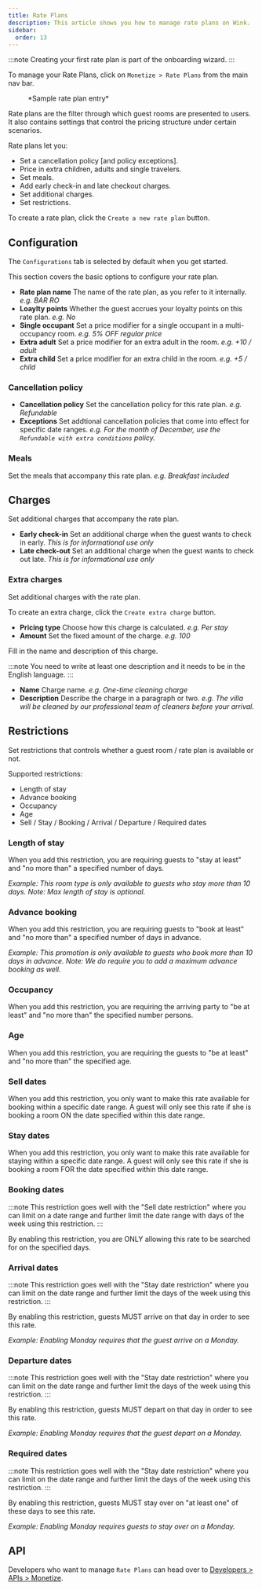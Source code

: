 ```yaml
---
title: Rate Plans
description: This article shows you how to manage rate plans on Wink.
sidebar:
  order: 13
---
```



:::note
Creating your first rate plan is part of the onboarding wizard.
:::

To manage your Rate Plans, click on `Monetize > Rate Plans` from the main nav bar.

<figure>
<CloudinaryImage
      width="350"
      height="559"
      resize="scale"
      quality="best"
      alt="Rate plans"
      src="academy/rate-plan"
      errorImage="noimage_opaque_nyrtl0.png"
    />
    <figcaption>*Sample rate plan entry*</figcaption>
</figure>

Rate plans are the filter through which guest rooms are presented to users.
It also contains settings that control the pricing structure under certain scenarios.

Rate plans let you:

- Set a cancellation policy [and policy exceptions].
- Price in extra children, adults and single travelers.
- Set meals.
- Add early check-in and late checkout charges.
- Set additional charges.
- Set restrictions.

To create a rate plan, click the `Create a new rate plan` button.

## Configuration

The `Configurations` tab is selected by default when you get started.

This section covers the basic options to configure your rate plan.

- **Rate plan name** The name of the rate plan, as you refer to it internally. *e.g. BAR RO*
- **Loaylty points** Whether the guest accrues your loyalty points on this rate plan. *e.g. No*
- **Single occupant** Set a price modifier for a single occupant in a multi-occupancy room. *e.g. 5% OFF regular price*
- **Extra adult** Set a price modifier for an extra adult in the room. *e.g. +10 / adult*
- **Extra child** Set a price modifier for an extra child in the room. *e.g. +5 / child*

### Cancellation policy

- **Cancellation policy** Set the cancellation policy for this rate plan. *e.g. Refundable*
- **Exceptions** Set addtional cancellation policies that come into effect for specific date ranges. *e.g. For the month of December, use the `Refundable with extra conditions` policy.*

### Meals

Set the meals that accompany this rate plan. *e.g. Breakfast included*

## Charges

Set additional charges that accompany the rate plan.

- **Early check-in** Set an additional charge when the guest wants to check in early. *This is for informational use only*
- **Late check-out** Set an additional charge when the guest wants to check out late. *This is for informational use only*

### Extra charges

Set additional charges with the rate plan.

To create an extra charge, click the `Create extra charge` button.

- **Pricing type** Choose how this charge is calculated. *e.g. Per stay*
- **Amount** Set the fixed amount of the charge. *e.g. 100*

Fill in the name and description of this charge.

:::note
You need to write at least one description and it needs to be in the English language.
:::

- **Name** Charge name. *e.g. One-time cleaning charge*
- **Description** Describe the charge in a paragraph or two. *e.g. The villa will be cleaned by our professional team of cleaners before your arrival.*

## Restrictions

Set restrictions that controls whether a guest room / rate plan is available or not.

Supported restrictions:

- Length of stay
- Advance booking
- Occupancy
- Age
- Sell / Stay / Booking / Arrival / Departure / Required dates

### Length of stay

When you add this restriction, you are requiring guests to "stay at least" and "no more than" a specified number of days.

*Example: This room type is only available to guests who stay more than 10 days. Note: Max length of stay is optional.*

### Advance booking

When you add this restriction, you are requiring guests to "book at least" and "no more than" a specified number of days in advance.

*Example: This promotion is only available to guests who book more than 10 days in advance. Note: We do require you to add a maximum advance booking as well.*

### Occupancy

When you add this restriction, you are requiring the arriving party to "be at least" and "no more than" the specified number persons.

### Age

When you add this restriction, you are requiring the guests to "be at least" and "no more than" the specified age.

### Sell dates

When you add this restriction, you only want to make this rate available for booking within a specific date range. A guest will only see this rate if she is booking a room ON the date specified within this date range.

### Stay dates

When you add this restriction, you only want to make this rate available for staying within a specific date range. A guest will only see this rate if she is booking a room FOR the date specified within this date range.

### Booking dates

:::note
This restriction goes well with the "Sell date restriction" where you can limit on a date range and further limit the date range with days of the week using this restriction.
:::

By enabling this restriction, you are ONLY allowing this rate to be searched for on the specified days.

### Arrival dates

:::note
This restriction goes well with the "Stay date restriction" where you can limit on the date range and further limit the days of the week using this restriction.
:::

By enabling this restriction, guests MUST arrive on that day in order to see this rate.

*Example: Enabling Monday requires that the guest arrive on a Monday.*

### Departure dates

:::note
This restriction goes well with the "Stay date restriction" where you can limit on the date range and further limit the days of the week using this restriction.
:::

By enabling this restriction, guests MUST depart on that day in order to see this rate.

*Example: Enabling Monday requires that the guest depart on a Monday.*

### Required dates

:::note
This restriction goes well with the "Stay date restriction" where you can limit on the date range and further limit the days of the week using this restriction.
:::

By enabling this restriction, guests MUST stay over on "at least one" of these days to see this rate.

*Example: Enabling Monday requires guests to stay over on a Monday.*

## API

Developers who want to manage `Rate Plans` can head over to [Developers > APIs > Monetize](/developers/apis/#monetize-api).
